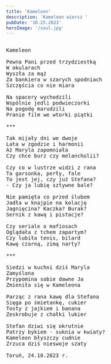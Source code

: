 ```yaml
---
title: 'Kameleon'
description: 'Kameleon wiersz '
pubDate: '10.25.2023'
heroImage: '/soul.jpg'
---
```

<pre>

Kameleon

Pewna Pani przed trzydziestką
W okularach
Wyszła za mąż
Za bankiera w szarych spodniach
Szczęścia co nie miara

Na spacery wychodzili
Wspólnie jedli podwieczorki
Na pogodę marudzili
Pranie film we wtorki piątki

***

Tak mijały dni we dwoje
Lata w zgodzie i harmonii
Aż Maryla zapomniała
Czy chce burz czy melancholii?

Czy co w lustrze widzi z rana
Ta garsonka, perły, fale
To jest jej, czy już Stefana?
- Czy ja lubię sztywne bale?

Nie pamięta co przed ślubem
Jadła w knajpie na kolację
Jagnięcina? Kaczka? Burak?
Sernik z kawą i pistacje?

Czy seriale o mafiosach 
Oglądała z tchem zapartym?
Czy lubiła tenis, bilard
Kawę czarną, zimą narty?

***

Siedzi w kuchni dziś Maryla
Zamyślona
Przypomina sobie dawne Ja
Zmieniła się w Kameleona

Parząc z rana kawę dla Stefana
Sięga po śmietankę, cukier
Tosty z jajkiem i banana
Zeskrobuje z chałki lukier

Stefan dziwi się okrutnie
Patrzy bykiem - suknia w kwiaty?
Kameleon błyszczy cudnie
Zrzuca dziś nieswoje szaty

Toruń, 24.10.2023 r.

</pre>
